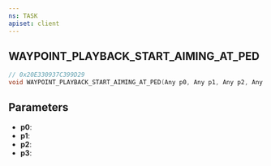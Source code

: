 ```yaml
---
ns: TASK
apiset: client
---
```

## WAYPOINT_PLAYBACK_START_AIMING_AT_PED

```c
// 0x20E330937C399D29
void WAYPOINT_PLAYBACK_START_AIMING_AT_PED(Any p0, Any p1, Any p2, Any p3);
```


## Parameters
* **p0**:
* **p1**:
* **p2**:
* **p3**:
